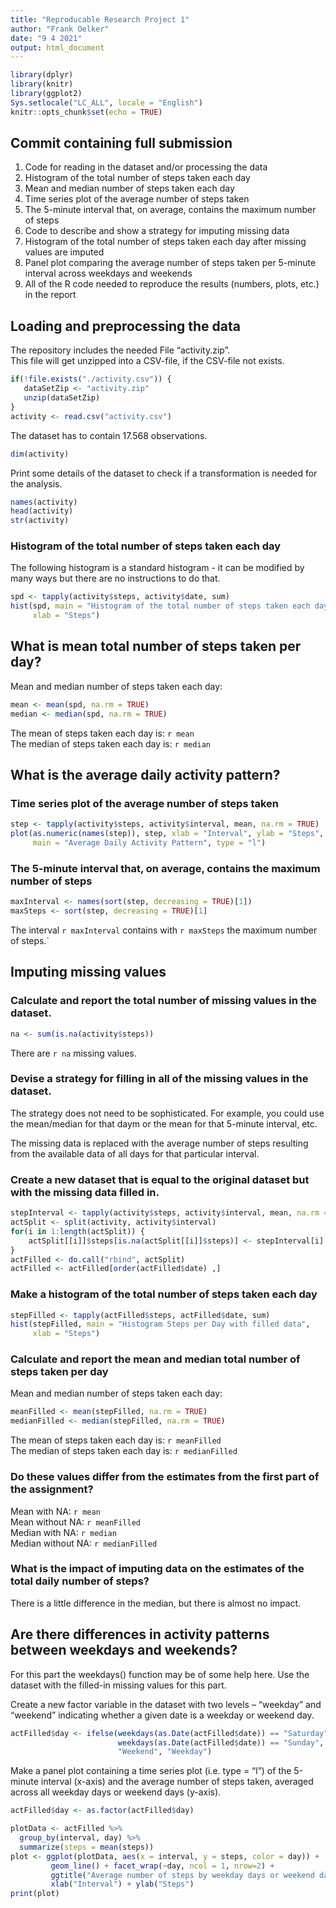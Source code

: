 ```yaml
---
title: "Reproducable Research Project 1"
author: "Frank Oelker"
date: "9 4 2021"
output: html_document
---
```


```r
library(dplyr)
library(knitr)
library(ggplot2)
Sys.setlocale("LC_ALL", locale = "English")
knitr::opts_chunk$set(echo = TRUE)
```


## Commit containing full submission
1. Code for reading in the dataset and/or processing the data  
2. Histogram of the total number of steps taken each day  
3. Mean and median number of steps taken each day  
4. Time series plot of the average number of steps taken  
5. The 5-minute interval that, on average, contains the maximum number of steps  
6. Code to describe and show a strategy for imputing missing data  
7. Histogram of the total number of steps taken each day after missing values are imputed  
8. Panel plot comparing the average number of steps taken per 5-minute interval across weekdays and weekends  
9. All of the R code needed to reproduce the results (numbers, plots, etc.) in the report  

## Loading and preprocessing the data
The repository includes the needed File "activity.zip".  
This file will get unzipped into a CSV-file, if the CSV-file not exists.

```r
if(!file.exists("./activity.csv")) {
   dataSetZip <- "activity.zip"
   unzip(dataSetZip)
}
activity <- read.csv("activity.csv")
```

The dataset has to contain 17.568 observations.

```r
dim(activity)
```

Print some details of the dataset to check if a transformation is needed for the analysis.

```r
names(activity)
head(activity)
str(activity)
```
   

### Histogram of the total number of steps taken each day

The following histogram is a standard histogram - it can be modified by many ways but there are no instructions to do that.

```r
spd <- tapply(activity$steps, activity$date, sum)
hist(spd, main = "Histogram of the total number of steps taken each day", 
     xlab = "Steps")
```

## What is mean total number of steps taken per day?

Mean and median number of steps taken each day:
```r
mean <- mean(spd, na.rm = TRUE)
median <- median(spd, na.rm = TRUE)
```

The mean of steps taken each day is: `r mean`  
The median of steps taken each day is: `r median`  

## What is the average daily activity pattern?

### Time series plot of the average number of steps taken

```r
step <- tapply(activity$steps, activity$interval, mean, na.rm = TRUE)
plot(as.numeric(names(step)), step, xlab = "Interval", ylab = "Steps", 
     main = "Average Daily Activity Pattern", type = "l")
```

### The 5-minute interval that, on average, contains the maximum number of steps  

```r
maxInterval <- names(sort(step, decreasing = TRUE)[1])
maxSteps <- sort(step, decreasing = TRUE)[1]
```
The interval `r maxInterval` contains with `r maxSteps` the maximum number of steps.`

## Imputing missing values

### Calculate and report the total number of missing values in the dataset.

```r
na <- sum(is.na(activity$steps))
```

There are `r na` missing values.  

### Devise a strategy for filling in all of the missing values in the dataset.  
The strategy does not need to be sophisticated. For example, you could use the mean/median for that daym or the mean for that 5-minute interval, etc.

The missing data is replaced with the average number of steps resulting from the available data of all days for that particular interval.

### Create a new dataset that is equal to the original dataset but with the missing data filled in.

```r
stepInterval <- tapply(activity$steps, activity$interval, mean, na.rm = TRUE)
actSplit <- split(activity, activity$interval)
for(i in 1:length(actSplit)) {
    actSplit[[i]]$steps[is.na(actSplit[[i]]$steps)] <- stepInterval[i]
}
actFilled <- do.call("rbind", actSplit)
actFilled <- actFilled[order(actFilled$date) ,]

```

### Make a histogram of the total number of steps taken each day 

```r
stepFilled <- tapply(actFilled$steps, actFilled$date, sum)
hist(stepFilled, main = "Histogram Steps per Day with filled data", 
     xlab = "Steps")
```

### Calculate and report the mean and median total number of steps taken per day

Mean and median number of steps taken each day:
```r
meanFilled <- mean(stepFilled, na.rm = TRUE)
medianFilled <- median(stepFilled, na.rm = TRUE)
```

The mean of steps taken each day is: `r meanFilled`  
The median of steps taken each day is: `r medianFilled`  

### Do these values differ from the estimates from the first part of the assignment?

Mean with NA:   `r mean`         
Mean without NA: `r meanFilled`  
Median with NA:    `r median`   
Median without NA: `r medianFilled`  

### What is the impact of imputing data on the estimates of the total daily number of steps? 

There is a little difference in the median, but there is almost no impact. 

## Are there differences in activity patterns between weekdays and weekends?
For this part the weekdays() function may be of some help here. Use the dataset with the filled-in missing values for this part.

Create a new factor variable in the dataset with two levels – “weekday” and “weekend” indicating whether a given date is a weekday or weekend day.

```r
actFilled$day <- ifelse(weekdays(as.Date(actFilled$date)) == "Saturday" |
                        weekdays(as.Date(actFilled$date)) == "Sunday", 
                        "Weekend", "Weekday")
```

Make a panel plot containing a time series plot (i.e. type = "l") of the 5-minute interval (x-axis) and the average number of steps taken, averaged across all weekday days or weekend days (y-axis).

```r
actFilled$day <- as.factor(actFilled$day)

plotData <- actFilled %>%
  group_by(interval, day) %>%
  summarize(steps = mean(steps))
plot <- ggplot(plotData, aes(x = interval, y = steps, color = day)) +
         geom_line() + facet_wrap(~day, ncol = 1, nrow=2) +
         ggtitle("Average number of steps by weekday days or weekend days") +
         xlab("Interval") + ylab("Steps")
print(plot)
```
